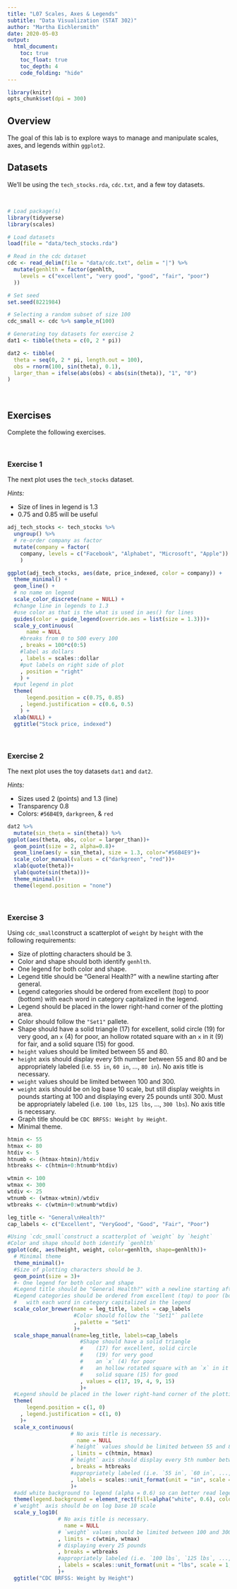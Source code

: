 ```yaml
---
title: "L07 Scales, Axes & Legends"
subtitle: "Data Visualization (STAT 302)"
author: "Martha Eichlersmith"
date: 2020-05-03
output:
  html_document:
    toc: true
    toc_float: true
    toc_depth: 4
    code_folding: "hide"
---
```



```r
library(knitr)
opts_chunk$set(dpi = 300)
```

## Overview

The goal of this lab is to explore ways to manage and manipulate scales, axes, and legends within `ggplot2`. 

## Datasets

We'll be using the `tech_stocks.rda`, `cdc.txt`, and a few toy datasets.

<br>

```r
# Load package(s)
library(tidyverse) 
library(scales)

# Load datasets 
load(file = "data/tech_stocks.rda")

# Read in the cdc dataset
cdc <- read_delim(file = "data/cdc.txt", delim = "|") %>%
  mutate(genhlth = factor(genhlth,
    levels = c("excellent", "very good", "good", "fair", "poor")
  ))

# Set seed
set.seed(8221984)

# Selecting a random subset of size 100
cdc_small <- cdc %>% sample_n(100)

# Generating toy datasets for exercise 2
dat1 <- tibble(theta = c(0, 2 * pi))

dat2 <- tibble(
  theta = seq(0, 2 * pi, length.out = 100),
  obs = rnorm(100, sin(theta), 0.1),
  larger_than = ifelse(abs(obs) < abs(sin(theta)), "1", "0")
)
```

<br>

## Exercises

Complete the following exercises.

<br>

### Exercise 1

The next plot uses the `tech_stocks` dataset.  

*Hints:*

- Size of lines in legend is 1.3
- 0.75 and 0.85 will be useful


```r
adj_tech_stocks <- tech_stocks %>%
  ungroup() %>%
  # re-order company as factor 
  mutate(company = factor(
    company, levels = c("Facebook", "Alphabet", "Microsoft", "Apple"))
    )

ggplot(adj_tech_stocks, aes(date, price_indexed, color = company)) +
  theme_minimal() +
  geom_line() +
  # no name on legend 
  scale_color_discrete(name = NULL) +
  #change line in legends to 1.3
  #use color as that is the what is used in aes() for lines 
  guides(color = guide_legend(override.aes = list(size = 1.3)))+
  scale_y_continuous(
      name = NULL
    #breaks from 0 to 500 every 100
    , breaks = 100*c(0:5)
    #label as dollars 
    , labels = scales::dollar
    #put labels on right side of plot 
    , position = "right"
    ) +
  #put legend in plot
  theme(
      legend.position = c(0.75, 0.85)
    , legend.justification = c(0.6, 0.5)
    ) +
  xlab(NULL) +
  ggtitle("Stock price, indexed")
```




<br>

### Exercise 2

The next plot uses the toy datasets `dat1` and `dat2`.  

*Hints:*

- Sizes used 2 (points) and 1.3 (line)
- Transparency 0.8
- Colors: `#56B4E9`, `darkgreen`, & `red`


```r
dat2 %>%
  mutate(sin_theta = sin(theta)) %>%
ggplot(aes(theta, obs, color = larger_than))+
  geom_point(size = 2, alpha=0.8)+
  geom_line(aes(y = sin_theta), size = 1.3, color="#56B4E9")+
  scale_color_manual(values = c("darkgreen", "red"))+
  xlab(quote(theta))+
  ylab(quote(sin(theta)))+
  theme_minimal()+
  theme(legend.position = "none")
```


<br>

### Exercise 3

Using `cdc_small`construct a scatterplot of `weight` by `height` with the following requirements: 

- Size of plotting characters should be 3.
- Color and shape should both identify `genhlth`.
- One legend for both color and shape.
- Legend title should be "General Health?" with a newline starting after general.
- Legend categories should be ordered from excellent (top) to poor (bottom) with each word in category capitalized in the legend.
- Legend should be placed in the lower right-hand corner of the plotting area. 
- Color should follow the `"Set1"` pallete.
- Shape should have a solid triangle (17) for excellent, solid circle (19) for very good, an `x` (4) for poor, an hollow rotated square with an `x` in it (9) for fair, and a solid square (15) for good.
- `height` values should be limited between 55 and 80.
- `height` axis should display every 5th number between 55 and 80 and be appropriately labeled (i.e. `55 in`, `60 in`, ..., `80 in`). No axis title is necessary.
- `weight` values should be limited between 100 and 300. 
- `weight` axis should be on log base 10 scale, but still display weights in pounds starting at 100 and displaying every 25 pounds until 300. Must be appropriately labeled (i.e. `100 lbs`, `125 lbs`, ..., `300 lbs`). No axis title is necessary.
- Graph title should be `CDC BRFSS: Weight by Height`.
- Minimal theme.


```r
htmin <- 55
htmax <- 80
htdiv <- 5
htnumb <- (htmax-htmin)/htdiv
htbreaks <- c(htmin+0:htnumb*htdiv)

wtmin <- 100
wtmax <- 300
wtdiv <- 25
wtnumb <- (wtmax-wtmin)/wtdiv
wtbreaks <- c(wtmin+0:wtnumb*wtdiv)
```



```r
leg_title <- "General\nHealth?"
cap_labels <- c("Excellent", "VeryGood", "Good", "Fair", "Poor")

#Using `cdc_small`construct a scatterplot of `weight` by `height`
#Color and shape should both identify `genhlth`
ggplot(cdc, aes(height, weight, color=genhlth, shape=genhlth))+
  # Minimal theme
  theme_minimal()+
  #Size of plotting characters should be 3.
  geom_point(size = 3)+
  #- One legend for both color and shape
  #Legend title should be "General Health?" with a newline starting after general
  #Legend categories should be ordered from excellent (top) to poor (bottom)
  #   with each word in category capitalized in the legend
  scale_color_brewer(name = leg_title, labels = cap_labels
                     #Color should follow the `"Set1"` pallete
                     , palette = "Set1"
                     )+
  scale_shape_manual(name=leg_title, labels=cap_labels
                       #Shape should have a solid triangle 
                       #    (17) for excellent, solid circle
                       #    (19) for very good
                       #    an `x` (4) for poor
                       #    an hollow rotated square with an `x` in it (9) for fair
                       #    solid square (15) for good
                       , values = c(17, 19, 4, 9, 15) 
                       )+
  #Legend should be placed in the lower right-hand corner of the plotting area
  theme(
      legend.position = c(1, 0)
    , legend.justification = c(1, 0)
    )+
  scale_x_continuous(
                    # No axis title is necessary.
                      name = NULL
                    #`height` values should be limited between 55 and 80.
                    , limits = c(htmin, htmax)
                    #`height` axis should display every 5th number between 55 and 80 
                    , breaks = htbreaks
                    #appropriately labeled (i.e. `55 in`, `60 in`, ..., `80 in`)
                    , labels = scales::unit_format(unit = "in", scale = 1, accuracy = 1)
                    )+
  #add white background to legend (alpha = 0.6) so can better read legend 
  theme(legend.background = element_rect(fill=alpha("white", 0.6), color="transparent"))+
  #`weight` axis should be on log base 10 scale
  scale_y_log10(
                # No axis title is necessary.
                  name = NULL
                # `weight` values should be limited between 100 and 300
                , limits = c(wtmin, wtmax)
                # displaying every 25 pounds
                , breaks = wtbreaks 
                #appropriately labeled (i.e. `100 lbs`, `125 lbs`, ..., `300 lbs`)
                , labels = scales::unit_format(unit = "lbs", scale = 1, accuracy = 1)
                )+
  ggtitle("CDC BRFSS: Weight by Height")

```






























